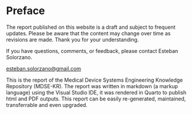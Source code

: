 # Preface {.unnumbered}

::: {.callout-caution}
The report published on this website is a draft and subject to frequent updates. Please be aware that the content may change over time as revisions are made. Thank you for your understanding.
:::

::: {.callout-tip}
If you have questions, comments, or feedback, please contact Esteban Solorzano.

[esteban.solorzano@gmail.com](esteban.solorzano@gmail.com)
:::

This is the report of the Medical Device Systems Engineering Knowledge Repository (MDSE-KR). The report was written in markdown (a markup language) using the Visual Studio IDE, it was rendered in Quarto to publish html and PDF outputs. This report can be easily re-generated, maintained, transferrable and even upgraded.